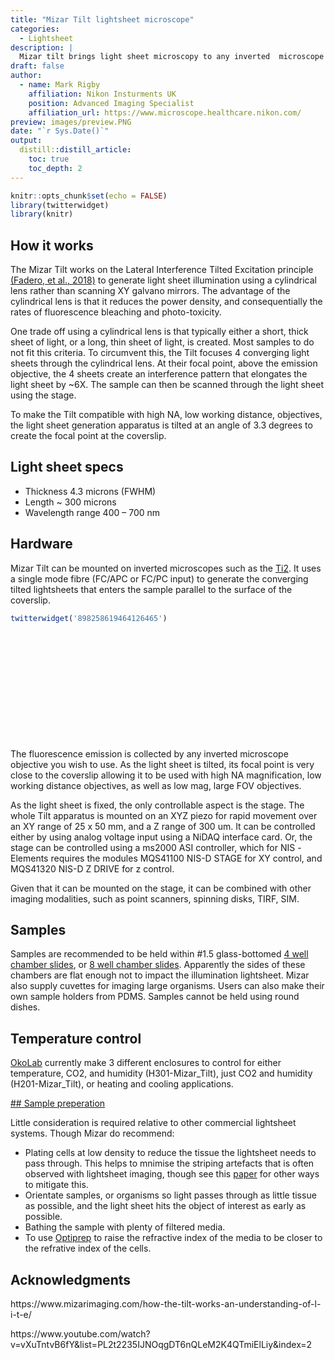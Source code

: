 ```yaml
---
title: "Mizar Tilt lightsheet microscope"
categories:
  - Lightsheet
description: |
  Mizar tilt brings light sheet microscopy to any inverted  microscope
draft: false
author:
  - name: Mark Rigby 
    affiliation: Nikon Insturments UK
    position: Advanced Imaging Specialist
    affiliation_url: https://www.microscope.healthcare.nikon.com/
preview: images/preview.PNG
date: "`r Sys.Date()`"
output:
  distill::distill_article:
    toc: true
    toc_depth: 2
---
```


```r

knitr::opts_chunk$set(echo = FALSE)
library(twitterwidget)
library(knitr)

```

## How it works

The Mizar Tilt works on the Lateral Interference Tilted Excitation principle [(Fadero, et al., 2018)](https://doi.org/10.1083/jcb.201710087) to generate light sheet illumination using a cylindrical lens rather than scanning XY galvano mirrors. The advantage of the cylindrical lens is that it reduces the power density, and consequentially the rates of fluorescence bleaching and photo-toxicity.  
 
One trade off using a cylindrical lens is that typically either a short, thick sheet of light, or a long, thin sheet of light, is created. Most samples to do not fit this criteria. To circumvent this, the Tilt focuses 4 converging light sheets through the cylindrical lens. At their focal point, above the emission objective, the 4 sheets create an interference pattern that elongates the light sheet by ~6X. The sample can then be scanned through the light sheet using the stage. 

To make the Tilt compatible with high NA, low working distance, objectives, the light sheet generation apparatus is tilted at an angle of 3.3 degrees to create the focal point at the coverslip. 

## Light sheet specs

- Thickness 4.3 microns (FWHM)
- Length ~ 300 microns
- Wavelength range 400 – 700 nm


## Hardware

Mizar Tilt can be mounted on inverted microscopes such as the [Ti2](https://www.microscope.healthcare.nikon.com/products/inverted-microscopes/eclipse-ti2-series). It uses a single mode fibre (FC/APC or FC/PC input) to generate the converging tilted lightsheets that enters the sample parallel to the surface of the coverslip.  



```r

twitterwidget('898258619464126465')

```

<br>  

<br>  

<br>  

<br>  

<br>

<br>

The fluorescence emission is collected by any inverted microscope objective you wish to use. As the light sheet is tilted, its focal point is very close to the coverslip allowing it to be used with high NA magnification, low working distance objectives, as well as low mag, large FOV objectives.  

As the light sheet is fixed, the only controllable aspect is the stage. The whole Tilt apparatus is mounted on an XYZ piezo for rapid movement over an XY range of 25 x 50 mm, and a Z range of 300 um. It can be controlled either by using analog voltage input using a NiDAQ interface card. Or, the stage can be controlled using a ms2000 ASI controller, which for NIS -Elements requires the modules MQS41100 NIS-D STAGE for XY control, and MQS41320 NIS-D Z DRIVE for z control.

Given that it can be mounted on the stage, it can be combined with other imaging modalities, such as point scanners, spinning disks, TIRF, SIM.


## Samples

Samples are recommended to be held within #1.5 glass-bottomed [4 well chamber slides](https://ibidi.com/glass-bottom/181--slide-4-well-glass-bottom.html), or [8 well chamber slides](https://ibidi.com/glass-bottom/183--slide-8-well-glass-bottom.html). Apparently the sides of these chambers are flat enough not to impact the illumination lightsheet. Mizar also supply cuvettes for imaging large organisms. Users can also make their own sample holders from PDMS. Samples cannot be held using round dishes.

## Temperature control

[OkoLab](http://www.oko-lab.com/live-cell-imaging/stage-top-digital-gas/chamber/light-sheet/h301-mizar-tilt) currently make 3 different enclosures to control for either  temperature, CO2, and humidity (H301-Mizar_Tilt), just CO2 and humidity (H201-Mizar_Tilt), or heating and cooling applications. 


[## Sample preperation](https://www.mizarimaging.com/thick-specimen-sample-prep-tilt/)

Little consideration is required relative to other commercial lightsheet systems. Though Mizar do recommend:  

- Plating cells at low density to reduce the tissue the lightsheet needs to pass through. This helps to mnimise the striping artefacts that is often observed with lightsheet imaging, though see this [paper](https://doi.org/10.1063/1.5016546) for other ways to mitigate this.
- Orientate samples, or organisms so light passes through as little tissue as possible, and the light sheet hits the object of interest as early as possible.
- Bathing the sample with plenty of filtered media.
- To use [Optiprep](https://www.stemcell.com/optipreptm.html) to raise the refractive index of the media to be closer to the refrative index of the cells.




## Acknowledgments {.appendix}

https://www.mizarimaging.com/how-the-tilt-works-an-understanding-of-l-i-t-e/

https://www.youtube.com/watch?v=vXuTntvB6fY&list=PL2t2235IJNOqgDT6nQLeM2K4QTmiElLiy&index=2




